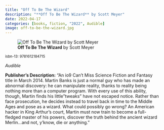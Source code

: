 ```yaml
---
title: "Off To Be The Wizard"
description: "**Off To Be The Wizard** by Scott Meyer"
date: 2022-04-17
categories: [books, fiction, "2022", Audible]
image: off-to-be-the-wizard.jpg
---
```

![**Off To Be The Wizard** by Scott Meyer](off-to-be-the-wizard.jpg){fig-align="left"}

<sup>isbn-13: 9781612184715</sup>

*Audible*

**Publisher's Description:**
"An io9 Can't Miss Science Fiction and Fantasy title in March 2014. Martin
Banks is just a normal guy who has made an abnormal discovery: he can
manipulate reality, thanks to reality being nothing more than a computer
program. With every use of this ability, though, Martin finds his little
"tweaks" have not escaped notice. Rather than face prosecution, he decides
instead to travel back in time to the Middle Ages and pose as a wizard.
What could possibly go wrong? An American hacker in King Arthur's court,
Martin must now train to become a full-fledged master of his powers,
discover the truth behind the ancient wizard Merlin...and not, y'know, die
or anything."